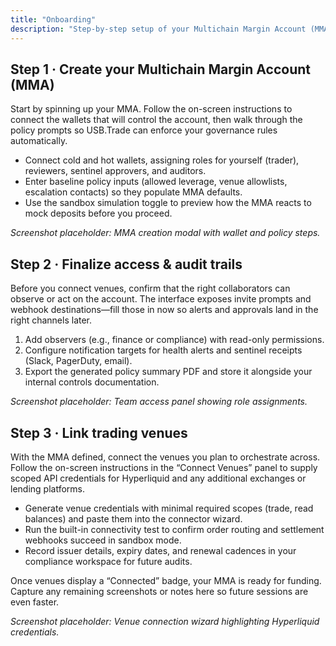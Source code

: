 ```yaml
---
title: "Onboarding"
description: "Step-by-step setup of your Multichain Margin Account (MMA) and venue connections"
---
```


<div className="usb-section">
  <h2>Step 1 · Create your Multichain Margin Account (MMA)</h2>
  <p>
    Start by spinning up your MMA. Follow the on-screen instructions to connect the wallets that will control the account, then walk through the policy prompts so USB.Trade can enforce your governance rules automatically.
  </p>
  <ul className="usb-checklist">
    <li>Connect cold and hot wallets, assigning roles for yourself (trader), reviewers, sentinel approvers, and auditors.</li>
    <li>Enter baseline policy inputs (allowed leverage, venue allowlists, escalation contacts) so they populate MMA defaults.</li>
    <li>Use the sandbox simulation toggle to preview how the MMA reacts to mock deposits before you proceed.</li>
  </ul>
  <p><em>Screenshot placeholder: MMA creation modal with wallet and policy steps.</em></p>
</div>

<div className="usb-section">
  <h2>Step 2 · Finalize access & audit trails</h2>
  <p>
    Before you connect venues, confirm that the right collaborators can observe or act on the account. The interface exposes invite prompts and webhook destinations—fill those in now so alerts and approvals land in the right channels later.
  </p>
  <ol>
    <li>Add observers (e.g., finance or compliance) with read-only permissions.</li>
    <li>Configure notification targets for health alerts and sentinel receipts (Slack, PagerDuty, email).</li>
    <li>Export the generated policy summary PDF and store it alongside your internal controls documentation.</li>
  </ol>
  <p><em>Screenshot placeholder: Team access panel showing role assignments.</em></p>
</div>

<div className="usb-section">
  <h2>Step 3 · Link trading venues</h2>
  <p>
    With the MMA defined, connect the venues you plan to orchestrate across. Follow the on-screen instructions in the “Connect Venues” panel to supply scoped API credentials for Hyperliquid and any additional exchanges or lending platforms.
  </p>
  <ul className="usb-checklist">
    <li>Generate venue credentials with minimal required scopes (trade, read balances) and paste them into the connector wizard.</li>
    <li>Run the built-in connectivity test to confirm order routing and settlement webhooks succeed in sandbox mode.</li>
    <li>Record issuer details, expiry dates, and renewal cadences in your compliance workspace for future audits.</li>
  </ul>
  <p>
    Once venues display a “Connected” badge, your MMA is ready for funding. Capture any remaining screenshots or notes here so future sessions are even faster.
  </p>
  <p><em>Screenshot placeholder: Venue connection wizard highlighting Hyperliquid credentials.</em></p>
</div>
